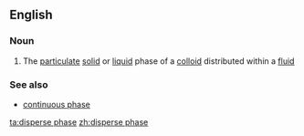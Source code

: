 ==English==

===Noun===
{{en-noun|head=[[disperse]] [[phase]]}}

# The [[particulate]] [[solid]] or [[liquid]] phase of a [[colloid]] distributed within a [[fluid]]

===See also===
*[[continuous phase]]

[[ta:disperse phase]]
[[zh:disperse phase]]